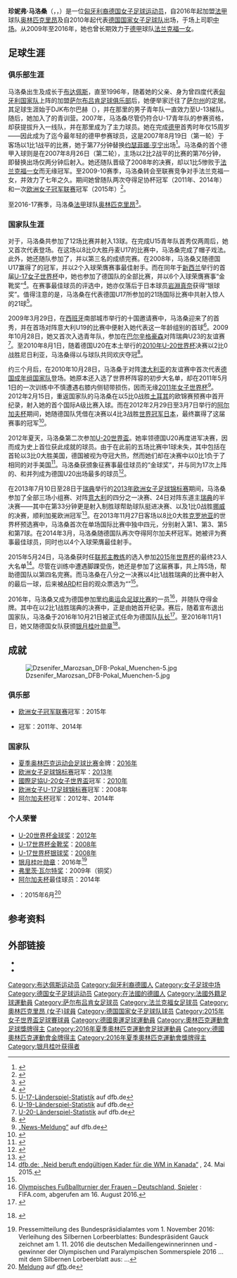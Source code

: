 {{noteTA|G1=football|G2=uefa|G3=德甲|G4=fcbayern}}
{{Infobox football biography
| name           = 珍妮弗·马洛桑
| fullname       = {{lang|de|Dzsenifer Marozsán}}
| image          = UEFA13 GER 10 Maroszan Dzsenifer 130711 GER-NL 0-0 211331 3704.jpg
| caption        = 
| birth_date     = {{birth date and age|1992|4|18|df=y}}
| birth_place    = {{HUN}}[[布达佩斯|布达佩斯]]
| height         = {{height|m=1.71}}
| position       = [[中场|中场]]
| currentclub    = [[奥林匹克里昂_(女子)|奥林匹克里昂]]
| clubnumber     = 10
| youthyears1    = 1996–2003 |youthclubs1 = DJK布尔巴赫
| youthyears2    = 2003–2007 |youthclubs2 = {{link-de|萨尔布吕肯 (女子足球)|1. FC Saarbrücken (Frauenfußball)|萨尔布吕肯}}
| years1         = 2007–2009 |clubs1 = {{link-de|萨尔布吕肯 (女子足球)|1. FC Saarbrücken (Frauenfußball)|萨尔布吕肯}} |caps1 = 38  |goals1 = 13
| years2         = 2009–2016 |clubs2 = [[法兰克福第一女子足球俱乐部|法兰克福一女]]                            |caps2 = 119 |goals2 = 32
| years3         = 2016–     |clubs3 =[[奥林匹克里昂_(女子)|奥林匹克里昂]]   |caps3 = 20   |goals3 = 5
| nationalyears1 = 2004–2007 |nationalteam1 = {{link-de|德国15岁以下国家女子足球队|Deutsche Fußballnationalmannschaft (U-15-Juniorinnen)|德国U15}} |nationalcaps1 = 12 |nationalgoals1 = 13
| nationalyears2 = 2007–2008 |nationalteam2 = {{link-de|德国17岁以下国家女子足球队|Deutsche Fußballnationalmannschaft (U-17-Juniorinnen)|德国U17}} |nationalcaps2 = 21 |nationalgoals2 = 21
| nationalyears3 = 2009–2012 |nationalteam3 = {{link-de|德国19岁以下国家女子足球队|Deutsche Fußballnationalmannschaft (U-19-Juniorinnen)|德国U19}} |nationalcaps3 = 12 |nationalgoals3 = 13
| nationalyears4 = 2009–2012 |nationalteam4 = {{link-de|德国20岁以下国家女子足球队|Deutsche Fußballnationalmannschaft (U-20-Juniorinnen)|德国U20}} |nationalcaps4 = 17 |nationalgoals4 = 6
| nationalyears5 = 2010–     |nationalteam5 = [[德国国家女子足球队|德国]] |nationalcaps5 = 72 |nationalgoals5 = 30
| club-update    = 2017-02-26
| nationalteam-update = 2017-03-07
| medaltemplates =
{{MedalOlympic}}
{{MedalGold|[[2016年夏季奧林匹克運動會|2016年 里约热内卢]]|[[2016年夏季奧林匹克運動會女子足球比賽|团队]]}}
}}
'''珍妮弗·马洛桑'''（{{lang|hu|Dzsenifer Marozsán}}，{{IPA-hu|ˈd͡ʒɛnifɛr ˈmɒroʒaːn}}，{{bd|1992年|4月18日|catIdx=Marozsán, Dzsenifer}}）是一位[[马扎尔人|匈牙利裔]][[德国|德国]][[女子足球|女子足球运动员]]，自2016年起加盟[[法國甲組女子足球聯賽|法甲]]球队[[奥林匹克里昂_(女子)|奥林匹克里昂]]及自2010年起代表[[德国国家女子足球队|德国国家女子足球队]]出场，于场上司职[[中场|中场]]。从2009年至2016年，她也曾长期效力于[[德国女子足球甲级联赛|德甲]]球队[[法兰克福第一女子足球俱乐部|法兰克福一女]]。

==足球生涯==
===俱乐部生涯===
马洛桑出生及成长于[[布达佩斯|布达佩斯]]，直至1996年，随着她的父亲、身为曾四度代表[[匈牙利國家足球隊|匈牙利国家队]]上阵的{{link-de|马洛桑·亚诺什|János Marozsán|亚诺什}}加盟[[萨尔布吕肯足球俱乐部|萨尔布吕肯足球俱乐部]]后，她便举家迁往了[[萨尔州|萨尔州]]的{{link-de|布尔巴赫 (萨尔布吕肯)|Burbach (Saarbrücken)|布尔巴赫}}定居。其足球生涯始于DJK布尔巴赫（{{lang|de|''DJK Burbach''}}），并在那里的男子青年队一直效力至U-13梯队。随后，她加入了{{link-de|萨尔布吕肯 (女子足球)|1. FC Saarbrücken (Frauenfußball)|萨尔布吕肯女队}}的青训营。2007年，马洛桑尽管仍符合U-17青年队的参赛资格，却获提拔升入一线队，并在那里成为了主力球员。她在完成[[德国女子足球甲级联赛|德甲]]首秀时年仅15周岁——因此成为了迄今最年轻的德甲参赛球员，这是2007年8月19日（第一轮）于客场以1比1战平{{link-de|弗赖堡体育俱乐部 (女子足球)|SC Freiburg (Frauenfußball)|弗赖堡}}的比赛，她于第77分钟替换[[约瑟菲娜·亨宁|约瑟菲娜·亨宁]]出场<ref>{{cite web|url=http://fussball.zdf.de/ZDFsport/inhalt/24/0,5676,8089272,00.html |title=Dzsenifer Marozsan. – Fußball – ZDF.de Sport |publisher=[[ZDF|ZDF]] |accessdate=2011-03-26 |deadurl=yes |archiveurl=https://web.archive.org/web/20111007083819/http://fussball.zdf.de/ZDFsport/inhalt/24/0%2C5676%2C8089272%2C00.html |archivedate=2011-10-07 }}</ref>。马洛桑的首个德甲入球则是在2007年8月26日（第二轮），主场以2比2战平{{link-de|克赖尔斯海姆体操及体育俱乐部|TSV Crailsheim|克赖尔斯海姆}}的比赛的第76分钟，即替换{{link-de|萨拉·卡恩巴赫|Sarah Karnbach}}出场仅两分钟后射入。她还随队晋级了2008年的{{link-de|德国足协杯 (女子)|DFB-Pokal (Frauen)|德国足协杯}}决赛，却以1比5惨败于[[法兰克福第一女子足球俱乐部|法兰克福一女]]而无缘冠军。至2009-10赛季，马洛桑转会至联赛竞争对手法兰克福一女，并效力了七年之久。期间她曾随队两次夺得足协杯冠军（2011年、2014年）和一次[[欧洲女子冠军联赛|欧洲女子冠军联赛]]冠军（2015年）<ref>{{cite web|url=http://www.uefa.com/womenschampionsleague/history/season=2015/index.html|title=Frankfurt back on top with fourth triumph|author=Paul Saffer|publisher=[[UEFA|UEFA]]|accessdate=2017-01-20|archive-date=2017-04-17|archive-url=https://web.archive.org/web/20170417125844/http://www.uefa.com/womenschampionsleague/history/season=2015/index.html|dead-url=no}}</ref>。

至2016-17赛季，马洛桑[[法國甲組女子足球聯賽|法甲]]球队[[奥林匹克里昂_(女子)|奥林匹克里昂]]<ref>{{cite web|url=http://www.sport1.de/fussball/frauen/2016/05/1-ffc-frankfurt-dzsenifer-marozsan-wechselt-zu-olympique-lyon|title=Marozsan wechselt nach Frankreich|publisher=[[德国体育一台|Sport1]]|date=2016-05-03|accessdate=2017-03-26|archive-date=2016-08-07|archive-url=https://web.archive.org/web/20160807223207/http://www.sport1.de/fussball/frauen/2016/05/1-ffc-frankfurt-dzsenifer-marozsan-wechselt-zu-olympique-lyon|dead-url=no}}</ref>。

===国家队生涯===
对于{{link-de|德国15岁以下国家女子足球队|Deutsche Fußballnationalmannschaft (U-15-Juniorinnen)|德国U15青年队}}，马洛桑共参加了12场比赛并射入13球。在完成U15青年队首秀仅两周后，她又首次代表{{link-de|德国17岁以下国家女子足球队|Deutsche Fußballnationalmannschaft (U-17-Juniorinnen)|德国U17青年队}}登场。在这场以8比0大胜丹麦U17的比赛中，马洛桑完成了帽子戏法。此外，她还随队参加了{{link-de|北欧杯|Nordic Cup}}，并以第三名的成绩完赛。在2008年，马洛桑又随德国U17赢得了{{link-de|2008年欧洲女子U-17足球锦标赛|U-17-Fußball-Europameisterschaft der Frauen 2008|2008年U-17女子欧锦赛}}的冠军，并以2个入球荣膺赛事最佳射手。而在同年于[[新西兰|新西兰]]举行的首届[[2008年國際足協女子U-17世界盃|U-17女子世界杯]]中，她也参加了德国队的全部比赛，并以6个入球荣膺赛事“金靴奖”<ref>{{cite web|url=http://www.fifa.com/tournaments/archive/u17womensworldcup/newzealand2008/index.html|title=Dreams and drama Down Under|publisher=FIFA.com|date=2008-11-16|accessdate=2017-03-28|archive-date=2017-07-07|archive-url=https://web.archive.org/web/20170707005804/http://www.fifa.com/tournaments/archive/u17womensworldcup/newzealand2008/index.html|dead-url=no}}</ref>。在赛事最佳球员的评选中，她亦仅落后于日本球员[[岩淵真奈|岩淵真奈]]获得“银球奖”。值得注意的是，马洛桑在代表德国U17所参加的21场国际比赛中共射入惊人的21球<ref>[http://www.dfb.de/u-17-juniorinnen/spiele-termine/spielplan/?spieledb_path=%2Fteams%2F76968%2Fnational_player%2F106623 U-17-Länderspiel-Statistik] {{Webarchive|url=https://archive.is/20150517124831/http://www.dfb.de/u-17-juniorinnen/spiele-termine/spielplan/?spieledb_path=/teams/76968/national_player/106623 |date=2015-05-17 }} auf dfb.de</ref>。

2009年3月29日，在[[西班牙|西班牙]]南部城市{{link-en|拉曼加|La Manga}}举行的十国邀请赛中，马洛桑迎来了{{link-de|德国19岁以下国家女子足球队|Deutsche Fußballnationalmannschaft (U-19-Juniorinnen)|德国U19青年队}}的首秀，并在首场对阵意大利U19的比赛中便射入她代表这一年龄组别的首球<ref>[http://www.dfb.de/u-19-frauen/spiele-termine/spielplan/?spieledb_path=%2Fteams%2F77298%2Fnational_player%2F106623 U-19-Länderspiel-Statistik] {{Wayback|url=http://www.dfb.de/u-19-frauen/spiele-termine/spielplan/?spieledb_path=%2Fteams%2F77298%2Fnational_player%2F106623 |date=20150520070006 }} auf dfb.de</ref>。2009年10月28日，她又首次入选{{link-de|德国20岁以下国家女子足球队|Deutsche Fußballnationalmannschaft (U-20-Juniorinnen)|德国U20青年队}}青年队，参加在[[巴尔辛格豪森|巴尔辛格豪森]]对阵瑞典U23的友谊赛<ref>[http://www.dfb.de/u-20-frauen/spiele-termine/spielplan/?spieledb_path=%2Fteams%2F77269%2Fnational_player%2F106623 U-20-Länderspiel-Statistik] {{Wayback|url=http://www.dfb.de/u-20-frauen/spiele-termine/spielplan/?spieledb_path=%2Fteams%2F77269%2Fnational_player%2F106623 |date=20150805222615 }} auf dfb.de</ref>。至2010年8月1日，随着德国U20在本土举行的[[2010年國際足協女子U-20世界盃|2010年U-20世界杯]]决赛以2比0战胜尼日利亚，马洛桑得以与球队共同欢庆夺冠<ref>{{cite web|url=http://www.fifa.com/u20womensworldcup/news/y=2010/m=8/news=germany-triumph-home-turf-1280838.html|title=Germany triumph on home turf|publisher=FIFA.com|accessdate=2017-03-29|archive-date=2017-03-29|archive-url=https://web.archive.org/web/20170329142124/http://www.fifa.com/u20womensworldcup/news/y=2010/m=8/news=germany-triumph-home-turf-1280838.html|dead-url=no}}</ref>。

约三个月后，在2010年10月28日，马洛桑于对阵[[澳大利亚国家女子足球队|澳大利亚]]的友谊赛中首次代表[[德国国家女子足球队|德国成年组国家队]]登场。她原本还入选了世界杯阵容的初步大名单，却在2011年5月1日的一次训练中不慎遭遇右膝内侧韧带损伤，因而无缘[[2011年國際足協女子世界盃|2011年女子世界杯]]<ref>[http://www.dfb.de/index.php?id=500014&tx_dfbnews_pi1%5bshowUid%5d=27436&tx_dfbnews_pi4%5bcat%5d=167 „News-Meldung“] auf dfb.de</ref>。2012年2月15日，重返国家队的马洛桑在以5比0战胜[[土耳其国家女子足球队|土耳其]]的欧锦赛预赛中首开纪录，射入她的首个国际A级比赛入球。而在2012年2月29日至3月7日举行的[[阿尔加夫杯|阿尔加夫杯]]期间，她随德国队凭借在决赛以4比3战胜[[2011年國際足協女子世界盃|世界冠军]][[日本国家女子足球队|日本]]，最终赢得了这届赛事的冠军<ref name="ger-jpn report">{{cite web |url=http://www.dfb.de/index.php?id=500406&action=showSchema&liga=Frauen-Nationalmannschaft&matchid=dfbatf385&lang=E&cHash=2e26decb701353cfc421cd174396e046 |title=Germany – Japan 4:3 (2:1) Algarve-Cup |work=German Football Association |date=2012-03-07 |accessdate=2012-06-13 |archive-date=2014-03-02 |archive-url=https://web.archive.org/web/20140302121751/http://www.dfb.de/index.php?id=500406&action=showSchema&liga=Frauen-Nationalmannschaft&matchid=dfbatf385&lang=E&cHash=2e26decb701353cfc421cd174396e046 |dead-url=no }}</ref>。

2012年夏天，马洛桑第二次参加[[國際足協女子U-20世界盃|U-20世界盃]]。她率领德国U20再度进军决赛，因而成为史上首位获此成就的球员。由于在此前的五场比赛中1球未失，其中包括在首轮以3比0大胜美国，德国被视为夺冠大热，然而她们却在决赛中以0比1负于了相同的对手美国<ref>{{cite web|url=http://www.fifa.com/u20womensworldcup/news/y=2012/m=9/news=spirit-edges-german-power-japanese-finesse-1698323.html|title=US spirit edges German power, Japanese finesse|publisher=FIFA.com|date=2012-09-10|accessdate=2017-03-29|archive-date=2017-03-05|archive-url=https://web.archive.org/web/20170305194222/http://www.fifa.com/u20womensworldcup/news/y=2012/m=9/news=spirit-edges-german-power-japanese-finesse-1698323.html|dead-url=no}}</ref>。马洛桑获颁象征赛事最佳球员的“金球奖”，并与同为17次上阵的{{link-de|玛丽娜·黑格灵|Marina Hegering}}、{{link-de|比安卡·施密特|Bianca Schmidt}}和{{link-de|金·库里希|Kim Kulig}}并列成为德国U20出场最多的球员<ref>{{cite web|url=http://www.fifa.com/u20womensworldcup/archive/japan2012/awards/index.html|title=FIFA U-20 Women's World Cup Japan 2012 Awards|publisher=FIFA.com|date=2012-09-10|accessdate=2017-03-29|archive-date=2017-02-02|archive-url=https://web.archive.org/web/20170202075437/http://www.fifa.com/u20womensworldcup/archive/japan2012/awards/index.html|dead-url=no}}</ref>。

在2013年7月10日至28日于[[瑞典|瑞典]]举行的[[2013年歐洲女子足球國家盃|2013年欧洲女子足球锦标赛]]期间，马洛桑参加了全部三场小组赛、对阵[[意大利国家女子足球队|意大利]]的四分之一决赛、24日对阵东道主[[瑞典国家女子足球队|瑞典]]的半决赛——其中在第33分钟更是射入制胜球帮助球队挺进决赛、以及1比0战胜[[挪威国家女子足球队|挪威]]的决赛，顺利加冕欧洲冠军<ref>{{cite web|url=http://www.uefa.com/womenseuro/season=2013/matches/round=2000178/match=2011602/postmatch/report/index.html#germany+make|title=Angerer the hero as Germany make it six in a row|publisher=UEFA.com|date=2013-07-28|accessdate=2017-03-05|author=Chris Burke|archive-date=2013-08-29|archive-url=https://www.webcitation.org/6JEpnkhX0?url=http://www.uefa.com/womenseuro/season=2013/matches/round=2000178/match=2011602/postmatch/report/index.html#germany+make|dead-url=no}}</ref>。在2013年11月27日客场以8比0大胜[[克罗地亚国家女子足球队|克罗地亚]]的世界杯预选赛中，马洛桑首次在单场国际比赛中独中四元，分别射入第1、第3、第5和第7球。在2014年3月，马洛桑随德国队再次夺得阿尔加夫杯冠军。她被评为赛事最佳球员，同时也以4个入球荣膺最佳射手。

2015年5月24日，马洛桑获时任[[联邦主教练_(德国足协)|联邦主教练]]的{{link-de|西尔维娅·奈德|Silvia Neid}}选入参加[[2015年國際足協女子世界盃|2015年世界杯]]的最终23人大名单<ref>[http://www.dfb.de/frauen-nationalmannschaft/news-detail/neid-beruft-endgueltigen-kader-fuer-die-wm-in-kanada-123587/ dfb.de: „Neid beruft endgültigen Kader für die WM in Kanada“] {{Wayback|url=http://www.dfb.de/frauen-nationalmannschaft/news-detail/neid-beruft-endgueltigen-kader-fuer-die-wm-in-kanada-123587/ |date=20170814062545 }}, 24. Mai 2015.</ref>。尽管在训练中遭遇脚踝受伤，她还是参加了这届赛事，共上阵5场，帮助德国队以第四名完赛。而马洛桑在八分之一决赛以4比1战胜瑞典的比赛中射入的最后一球，后来被[[德國公共廣播聯盟|ARD]]{{link-de|体育纵览|Sportschau}}栏目的观众票选为“{{link-de|当月最佳入球 (德国)|Tor des Monats|当月最佳入球}}”<ref name="tdm"/>。

2016年，马洛桑又成为德国参加[[2016年夏季奧林匹克運動會女子足球比賽|里约奥运会足球比赛]]的一员<ref>[http://de.fifa.com/womensolympic/teams/team=1882879/players.html Olympisches Fußballturnier der Frauen – Deutschland, Spieler] {{Wayback|url=http://de.fifa.com/womensolympic/teams/team=1882879/players.html |date=20170813145242 }}: FIFA.com, abgerufen am 16. August 2016.</ref>，并随队夺得金牌。其中在以2比1战胜瑞典的决赛中，正是由她首开纪录。赛后，随着{{link-de|萨斯齐娅·巴图西亚克|Saskia Bartusiak}}宣布退出国家队，马洛桑于2016年10月21日被正式任命为德国队[[队长_(足球)|队长]]<ref>{{cite web|url=http://www.dfb.de/news/detail/marozsan-neue-spielfuehrerin-der-dfb-frauen-156161/|title=Marozsán neue Spielführerin der DFB-Frauen|publisher=DFB.de|date=2016-10-21|accessdate=2017-03-28|archive-date=2016-10-27|archive-url=https://web.archive.org/web/20161027195442/http://www.dfb.de/news/detail/marozsan-neue-spielfuehrerin-der-dfb-frauen-156161/|dead-url=no}}</ref>。至2016年11月1日，她又随德国女队获颁[[银月桂叶勋章|银月桂叶勋章]]<ref>{{Internetquelle |hrsg=Bundespräsidialamt |titel=Verleihung des Silbernen Lorbeerblattes |url=http://www.bundespraesident.de/SharedDocs/Berichte/DE/Joachim-Gauck/2016/11/161101-Silbernes-Lorbeerblatt.html |datum=2016-11-01 |zugriff=2016-11-15 }} {{Wayback|url=http://www.bundespraesident.de/SharedDocs/Berichte/DE/Joachim-Gauck/2016/11/161101-Silbernes-Lorbeerblatt.html |date=20161108065055 }}</ref>。

==成就==
[[File:Dzsenifer_Marozsan_DFB-Pokal_Muenchen-5.jpg|thumb]]
===俱乐部===
* [[欧洲女子冠军联赛|欧洲女子冠军联赛]]冠军：2015年
* {{link-de|德国足协杯 (女子)|DFB-Pokal (Frauen)|德国足协杯}}冠军：2011年、2014年

===国家队===
* [[夏季奥林匹克运动会足球比赛|夏季奥林匹克运动会足球比赛]]金牌：[[2016年夏季奧林匹克運動會女子足球比賽|2016年]]
* [[欧洲女子足球锦标赛|欧洲女子足球锦标赛]]冠军：[[2013年歐洲女子足球國家盃|2013年]]
* [[國際足協U-20女子世界盃|國際足協U-20女子世界盃]]冠军：[[2010年國際足協女子U-20世界盃|2010年]]
* [[欧洲女子U-17足球锦标赛|欧洲女子U-17足球锦标赛]]冠军：2008年
* [[阿尔加夫杯|阿尔加夫杯]]冠军：2012年、2014年

===个人荣誉===
* [[國際足協女子U-20世界盃|U-20世界杯金球奖]]：[[2012年國際足協女子U-20世界盃|2012年]]
* [[國際足協女子U-17世界盃|U-17世界杯金靴奖]]：[[2008年國際足協女子U-17世界盃|2008年]]
* [[國際足協女子U-17世界盃|U-17世界杯银球奖]]：[[2008年國際足協女子U-17世界盃|2008年]]
* [[银月桂叶勋章|银月桂叶勋章]]：2016年<ref>Pressemitteilung des Bundespräsidialamtes vom 1. November 2016: Verleihung des Silbernen Lorbeerblattes: Bundespräsident Gauck zeichnet am 1. 11. 2016 die deutschen Medaillengewinnerinnen und -gewinner der Olympischen und Paralympischen Sommerspiele 2016 ... mit dem Silbernen Lorbeerblatt aus: ...</ref>
* [[弗里茨·瓦尔特奖|弗里茨·瓦尔特奖]]：2009年（铜奖）
* [[阿尔加夫杯|阿尔加夫杯]]最佳球员：2014年
* {{link-de|当月最佳入球 (德国)|Tor des Monats|当月最佳入球}}：2015年6月<ref name="tdm">[http://www.dfb.de/frauen-nationalmannschaft/news-detail/dzsenifer-marozsan-schiesst-tor-des-monats-juni-127573/ Meldung] {{Wayback|url=http://www.dfb.de/frauen-nationalmannschaft/news-detail/dzsenifer-marozsan-schiesst-tor-des-monats-juni-127573/ |date=20170328212144 }} auf [[德国足球协会|dfb]].de</ref>

==参考资料==
{{reflist|2}}

== 外部链接 ==
{{commons category|Dzsenifer Marozsán}}
* {{Fussballdaten/Frauen|ID=marozsandzsenifer}}
* {{Wfb|dzsenifer-marozsan}}

{{DEFAULTSORT:Marozsan, Dzsenifer}}
[[Category:布达佩斯运动员|Category:布达佩斯运动员]]
[[Category:匈牙利裔德國人|Category:匈牙利裔德國人]]
[[Category:女子足球中场|Category:女子足球中场]]
[[Category:德国女子足球运动员|Category:德国女子足球运动员]]
[[Category:在法國的德國人|Category:在法國的德國人]]
[[Category:法國外籍足球運動員|Category:法國外籍足球運動員]]
[[Category:萨尔布吕肯女足球员|Category:萨尔布吕肯女足球员]]
[[Category:法兰克福女足球员|Category:法兰克福女足球员]]
[[Category:奧林匹克里昂_(女子)球員|Category:奧林匹克里昂 (女子)球員]]
[[Category:德国国家女子足球队球员|Category:德国国家女子足球队球员]]
[[Category:2015年女子世界盃足球賽球員|Category:2015年女子世界盃足球賽球員]]
[[Category:德國奧運足球運動員|Category:德國奧運足球運動員]]
[[Category:奧林匹克運動會足球獎牌得主|Category:奧林匹克運動會足球獎牌得主]]
[[Category:2016年夏季奧林匹克運動會足球運動員|Category:2016年夏季奧林匹克運動會足球運動員]]
[[Category:德國奧林匹克運動會金牌得主|Category:德國奧林匹克運動會金牌得主]]
[[Category:2016年夏季奧林匹克運動會獎牌得主|Category:2016年夏季奧林匹克運動會獎牌得主]]
[[Category:银月桂叶获得者|Category:银月桂叶获得者]]